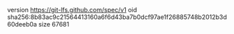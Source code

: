 version https://git-lfs.github.com/spec/v1
oid sha256:8b83ac9c21564413160a6f6d43ba7b0dcf97ae1f26885748b2012b3d60deeb0a
size 67681
